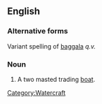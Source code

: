 ==English==

===Alternative forms===
Variant spelling of [[baggala]] ''q.v.''

===Noun===
{{infl|en|noun}}

# A two masted trading [[boat]].

[[Category:Watercraft]]